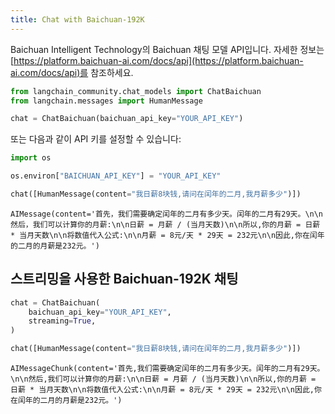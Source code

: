 ```yaml
---
title: Chat with Baichuan-192K
---
```


Baichuan Intelligent Technology의 Baichuan 채팅 모델 API입니다. 자세한 정보는 [https://platform.baichuan-ai.com/docs/api](https://platform.baichuan-ai.com/docs/api)를 참조하세요.

```python
from langchain_community.chat_models import ChatBaichuan
from langchain.messages import HumanMessage
```

```python
chat = ChatBaichuan(baichuan_api_key="YOUR_API_KEY")
```

또는 다음과 같이 API 키를 설정할 수 있습니다:

```python
import os

os.environ["BAICHUAN_API_KEY"] = "YOUR_API_KEY"
```

```python
chat([HumanMessage(content="我日薪8块钱,请问在闰年的二月,我月薪多少")])
```

```output
AIMessage(content='首先，我们需要确定闰年的二月有多少天。闰年的二月有29天。\n\n然后，我们可以计算你的月薪:\n\n日薪 = 月薪 / (当月天数)\n\n所以,你的月薪 = 日薪 * 当月天数\n\n将数值代入公式:\n\n月薪 = 8元/天 * 29天 = 232元\n\n因此,你在闰年的二月的月薪是232元。')
```

## 스트리밍을 사용한 Baichuan-192K 채팅

```python
chat = ChatBaichuan(
    baichuan_api_key="YOUR_API_KEY",
    streaming=True,
)
```

```python
chat([HumanMessage(content="我日薪8块钱,请问在闰年的二月,我月薪多少")])
```

```output
AIMessageChunk(content='首先,我们需要确定闰年的二月有多少天。闰年的二月有29天。\n\n然后,我们可以计算你的月薪:\n\n日薪 = 月薪 / (当月天数)\n\n所以,你的月薪 = 日薪 * 当月天数\n\n将数值代入公式:\n\n月薪 = 8元/天 * 29天 = 232元\n\n因此,你在闰年的二月的月薪是232元。')
```
